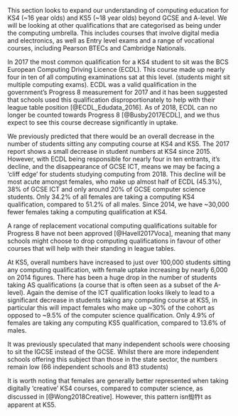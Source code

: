 
This section looks to expand our understanding of computing education for KS4 (~16 year olds) and KS5 (~18 year olds) beyond GCSE and A-level. We will be looking at other qualifications that are categorised as being under the computing umbrella. This includes courses that involve digital media and electronics, as well as Entry level exams and a range of vocational courses, including Pearson BTECs and Cambridge Nationals. 
 
In 2017 the most common qualification for a KS4 student to sit was the BCS European Computing Driving Licence (ECDL). This course made up nearly four in ten of all computing examinations sat at this level. (students might sit multiple computing exams). ECDL was a valid qualification in the government's Progress 8 measurement for 2017 and it has been suggested that schools used this qualification disproportionately to help with their league table position [@ECDL_Edudata_2016]. As of 2018, ECDL can no longer be counted towards Progress 8 [@Busby2017ECDL], and we thus expect to see this course decrease significantly in uptake.
 
We previously predicted that there would be an overall decrease in the number of students sitting any computing course at KS4 and KS5. The 2017 report shows a small decrease in student numbers at KS4 since 2015. However, with ECDL being responsible for nearly four in ten entrants, it's decline, and the disappearance of GCSE ICT, means we may be facing a 'cliff edge' for students studying computing from 2018. This decline will be most acute amongst females, who make up almost half of ECDL (45.3%), 38% of GCSE ICT and only around 20% of GCSE computer science students. Only 34.2% of all females are taking a computing KS4 qualification, compared to 51.2% of all males. Since 2014, we have ~30,000 fewer females taking a computing qualification at KS4.

A range of replacement vocational computing qualifications suitable for Progress 8 have not been approved [@Havell2017Voca], meaning that many schools might choose to drop computing qualifications in favour of other courses that will help with their standing in league tables.
 
At KS5, overall numbers have increased to just over 100,000 students sitting any computing qualification, with female uptake increasing by nearly 6,000 on 2014 figures. There has been a huge drop in the number of students taking AS qualifications (a course that is often seen as a subset of the A-level). Again the demise of the ICT qualification looks likely to lead to a significant decrease in students taking any computing course at KS5, in particular this will impact females who make up ~30% of the cohort as opposed to ~9.5% of the computer science qualification.  Only 4.9% of females are taking any computing KS5 qualification, compared to 13.6% of males.

It was previously speculated that many independent schools were choosing to sit the IGCSE instead of the GCSE. Whilst there are more independent schools offering this subject than those in the state sector, the numbers remain low (66 independent schools and 813 students)
 
It is worth noting that females are generally better represented when taking digitally 'creative' KS4 courses, compared to computer science, as discussed in [@Wong2018Creative]. However, this pattern isn㤼㸲t as apparent at KS5.

